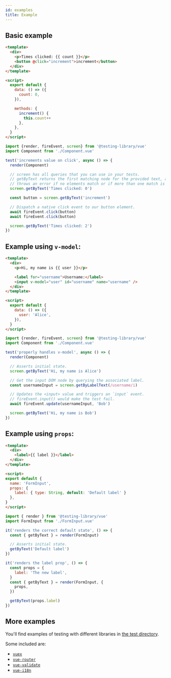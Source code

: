```yaml
---
id: examples
title: Example
---
```


## Basic example

```html
<template>
  <div>
    <p>Times clicked: {{ count }}</p>
    <button @click="increment">increment</button>
  </div>
</template>

<script>
  export default {
    data: () => ({
      count: 0,
    }),

    methods: {
      increment() {
        this.count++
      },
    },
  }
</script>
```

```js
import {render, fireEvent, screen} from '@testing-library/vue'
import Component from './Component.vue'

test('increments value on click', async () => {
  render(Component)

  // screen has all queries that you can use in your tests.
  // getByText returns the first matching node for the provided text, and
  // throws an error if no elements match or if more than one match is found.
  screen.getByText('Times clicked: 0')

  const button = screen.getByText('increment')

  // Dispatch a native click event to our button element.
  await fireEvent.click(button)
  await fireEvent.click(button)

  screen.getByText('Times clicked: 2')
})
```

## Example using `v-model`:

```html
<template>
  <div>
    <p>Hi, my name is {{ user }}</p>

    <label for="username">Username:</label>
    <input v-model="user" id="username" name="username" />
  </div>
</template>

<script>
  export default {
    data: () => ({
      user: 'Alice',
    }),
  }
</script>
```

```js
import {render, fireEvent, screen} from '@testing-library/vue'
import Component from './Component.vue'

test('properly handles v-model', async () => {
  render(Component)

  // Asserts initial state.
  screen.getByText('Hi, my name is Alice')

  // Get the input DOM node by querying the associated label.
  const usernameInput = screen.getByLabelText(/username/i)

  // Updates the <input> value and triggers an `input` event.
  // fireEvent.input() would make the test fail.
  await fireEvent.update(usernameInput, 'Bob')

  screen.getByText('Hi, my name is Bob')
})
```

## Example using `props`:

```html
<template>
  <div>
    <label>{{ label }}</label>
  </div>
</template>

<script>
export default {
  name: 'FormInput',
  props: {
    label: { type: String, default: 'Default label' }
  },
}
</script>
```

```js
import { render } from '@testing-library/vue'
import FormInput from './FormInput.vue'

it('renders the correct default state', () => {
  const { getByText } = render(FormInput)

  // Asserts initial state.
  getByText('Default label')
})

it('renders the label prop', () => {
  const props = {
    label: 'The new label',
  }
  const { getByText } = render(FormInput, {
    props,
  })

  getByText(props.label)
})

```

## More examples

You'll find examples of testing with different libraries in
[the test directory](https://github.com/testing-library/vue-testing-library/tree/master/src/__tests__).

Some included are:

- [`vuex`](https://github.com/testing-library/vue-testing-library/blob/main/src/__tests__/vuex.js)
- [`vue-router`](https://github.com/testing-library/vue-testing-library/tree/main/src/__tests__/vue-router.js)
- [`vue-validate`](https://github.com/testing-library/vue-testing-library/tree/main/src/__tests__/validate-plugin.js)
- [`vue-i18n`](https://github.com/testing-library/vue-testing-library/blob/main/src/__tests__/translations-vue-i18n.js)
